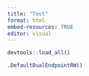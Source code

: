 ```yaml
---
title: "Test"
format: html
embed-resources: TRUE
editor: visual
---
```


```r
devtools::load_all()

.DefaultDualEndpointRW()
```

